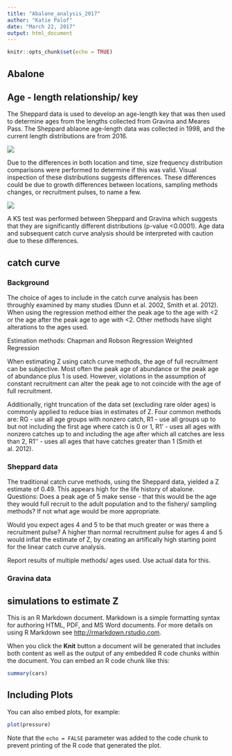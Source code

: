 ```yaml
---
title: "Abalone_analysis_2017"
author: "Katie Palof"
date: "March 22, 2017"
output: html_document
---
```


```r
knitr::opts_chunk$set(echo = TRUE)
```

## Abalone 

## Age - length relationship/ key
The Sheppard data is used to develop an age-length key that was then used to determine ages from the lengths collected from Gravina and Meares Pass. The Sheppard ablaone age-length data was collected in 1998, and the current length distributions are from 2016.  

![](../figs/shep_agelengthkey.png)

Due to the differences in both location and time, size frequency distribution comparisons were performed to determine if this was valid.  Visual inspection of these distributions suggests differences. These differences could be due to growth differences between locations, sampling methods changes, or recruitment pulses, to name a few. 

![](../figs/density_abs.png)


A KS test was performed between Sheppard and Gravina which suggests that they are significantly different distributions (p-value <0.0001).  Age data and subsequent catch curve analysis should be interpreted with caution due to these differences. 

## catch curve
### Background
The choice of ages to include in the catch curve analysis has been throughly examined by many studies (Dunn et al. 2002, Smith et al. 2012).  When using the regression method either the peak age to the age with <2 or the age after the peak age to age with <2.  Other methods have slight alterations to the ages used.  

Estimation methods:
Chapman and Robson
Regression
Weighted Regression

When estimating Z using catch curve methods, the age of full recruitment can be subjective.  Most often the peak age of abundance or the peak age of abundance plus 1 is used.  However, violations in the assumption of constant recruitment can alter the peak age to not coincide with the age of full recruitment.  

Additionally, right truncation of the data set (excluding rare older ages) is commonly applied to reduce bias in estimates of Z.  Four common methods are: RG - use all age groups with nonzero catch, R1 - use all groups up to but not including the first age where catch is 0 or 1, R1' - uses all ages with nonzero catches up to and including the age after which all catches are less than 2, R1'' - uses all ages that have catches greater than 1 (Smith et al. 2012). 

### Sheppard data
The traditional catch curve methods, using the Sheppard data, yielded a Z estimate of 0.49.  This appears high for the life history of abalone.  
Questions: 
Does a peak age of 5 make sense - that this would be the age they would full recruit to the adult population and to the fishery/ sampling methods?  If not what age would be more appropriate.  

Would you expect ages 4 and 5 to be that much greater or was there a recruitment pulse? A higher than normal recruitment pulse for ages 4 and 5 would inflat the estimate of Z, by creating an artifically high starting point for the linear catch curve analysis. 

Report results of multiple methods/ ages used.  Use actual data for this.

### Gravina data 



## simulations to estimate Z

This is an R Markdown document. Markdown is a simple formatting syntax for authoring HTML, PDF, and MS Word documents. For more details on using R Markdown see <http://rmarkdown.rstudio.com>.

When you click the **Knit** button a document will be generated that includes both content as well as the output of any embedded R code chunks within the document. You can embed an R code chunk like this:

```r
summary(cars)
```

## Including Plots

You can also embed plots, for example:

```r
plot(pressure)
```

Note that the `echo = FALSE` parameter was added to the code chunk to prevent printing of the R code that generated the plot.
